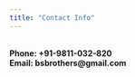 ```yaml
---
title: "Contact Info"
---
```

<br> <b>Phone:  +91-9811-032-820
<br> Email:  bsbrothers@gmail.com </b><br>